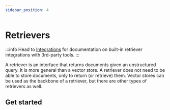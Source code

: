 ```yaml
---
sidebar_position: 4
---
```

# Retrievers

:::info
Head to [Integrations](/docs/integrations/retrievers/) for documentation on built-in retriever integrations with 3rd-party tools.
:::

A retriever is an interface that returns documents given an unstructured query. It is more general than a vector store.
A retriever does not need to be able to store documents, only to return (or retrieve) them. Vector stores can be used
as the backbone of a retriever, but there are other types of retrievers as well.

## Get started


<GetStarted/>

